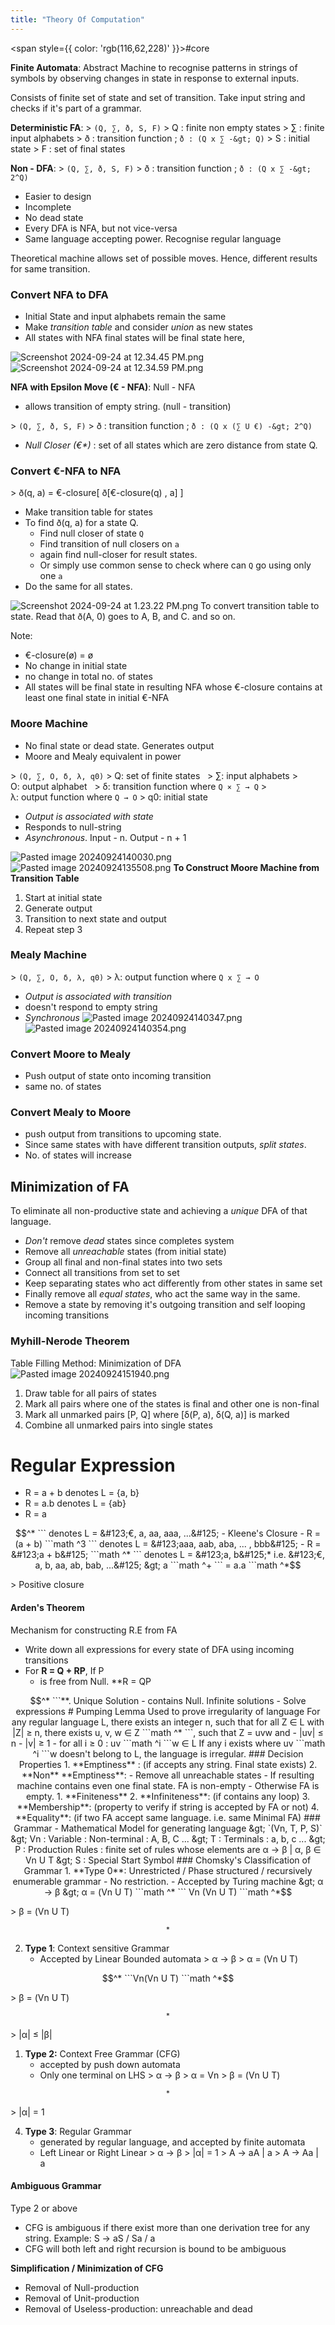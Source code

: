 ```yaml
---
title: "Theory Of Computation"
---
```



<span style={{ color: 'rgb(116,62,228)' }}>#core</span>

**Finite Automata**: Abstract Machine to recognise patterns in strings of symbols by observing changes in state in response to external inputs.

Consists of finite set of state and set of transition.
Take input string and checks if it's part of a grammar.

**Deterministic FA**:
&gt; `(Q, ∑, ð, S, F)`
&gt;  Q : finite non empty states
&gt;  ∑ : finite input alphabets
&gt;  ð : transition function ; `ð : (Q x ∑ -&gt; Q)`
&gt;  S : initial state
&gt;  F : set of final states

**Non - DFA**:
&gt; `(Q, ∑, ð, S, F)`
&gt;  ð : transition function ; `ð : (Q x ∑ -&gt; 2^Q)`

- Easier to design
- Incomplete
- No dead state
- Every DFA is NFA, but not vice-versa
- Same language accepting power. Recognise regular language

Theoretical machine allows set of possible moves. Hence, different results for same transition.

### Convert NFA to DFA
- Initial State and input alphabets remain the same
- Make *transition* *table* and consider *union* as new states
- All states with NFA final states will be final state here,

![Screenshot 2024-09-24 at 12.34.45 PM.png](https://raw.githubusercontent.com/himanshu864/DevObs/refs/heads/main/Assets/Screenshot%202024-09-24%20at%2012.34.45%20PM.png)
![Screenshot 2024-09-24 at 12.34.59 PM.png](https://raw.githubusercontent.com/himanshu864/DevObs/refs/heads/main/Assets/Screenshot%202024-09-24%20at%2012.34.59%20PM.png)

**NFA with Epsilon Move (€ - NFA)**: Null - NFA
- allows transition of empty string. (null - transition)

&gt; `(Q, ∑, ð, S, F)`
&gt; ð : transition function ; `ð : (Q x (∑ U €) -&gt; 2^Q)`

- *Null Closer (€\*)* : set of all states which are zero distance from state Q.

### Convert €-NFA to NFA
&gt; ð(q, a) = €-closure[ ð[€-closure(q) , a] ]

- Make transition table for states
- To find ð(q, a) for a state Q.
	- Find null closer of state `Q`
	- Find transition of null closers on `a`
	- again find null-closer for result states.
	- Or simply use common sense to check where can `Q` go using only one `a`
- Do the same for all states.

![Screenshot 2024-09-24 at 1.23.22 PM.png](https://raw.githubusercontent.com/himanshu864/DevObs/refs/heads/main/Assets/Screenshot%202024-09-24%20at%201.23.22%20PM.png)
To convert transition table to state. Read that ð(A, 0) goes to A, B, and C. and so on.

Note:
- €-closure(ø) = ø
- No change in initial state
- no change in total no. of states
- All states will be final state in resulting NFA whose €-closure contains at least one final state in initial €-NFA

### Moore Machine
- No final state or dead state. Generates output
- Moore and Mealy equivalent in power

&gt; `(Q, ∑, O, δ, λ, q0)`
&gt;  Q: set of finite states  
&gt;  ∑: input alphabets
&gt;  O: output alphabet  
&gt;  δ: transition function where `Q × ∑ → Q`
&gt;  λ: output function where `Q → O`
&gt;  q0: initial state

- *Output is associated with state*
- Responds to null-string
- *Asynchronous*. Input - n. Output - n + 1

![Pasted image 20240924140030.png](https://raw.githubusercontent.com/himanshu864/DevObs/refs/heads/main/Assets/Pasted%20image%2020240924140030.png)
![Pasted image 20240924135508.png](https://raw.githubusercontent.com/himanshu864/DevObs/refs/heads/main/Assets/Pasted%20image%2020240924135508.png)
**To Construct Moore Machine from Transition Table**
1. Start at initial state
2. Generate output
3. Transition to next state and output
4. Repeat step 3

### Mealy Machine
&gt; `(Q, ∑, O, δ, λ, q0)`
&gt;  λ: output function where `Q x ∑ → O`

- *Output is associated with transition*
- doesn't respond to empty string
- *Synchronous*
![Pasted image 20240924140347.png](https://raw.githubusercontent.com/himanshu864/DevObs/refs/heads/main/Assets/Pasted%20image%2020240924140347.png)
![Pasted image 20240924140354.png](https://raw.githubusercontent.com/himanshu864/DevObs/refs/heads/main/Assets/Pasted%20image%2020240924140354.png)

### Convert Moore to Mealy
- Push output of state onto incoming transition
- same no. of states
### Convert Mealy to Moore
- push output from transitions to upcoming state.
- Since same states with have different transition outputs, *split states*.
- No. of states will increase

## Minimization of FA
To eliminate all non-productive state and achieving a *unique* DFA of that language.
- *Don't* remove *dead* states since completes system
- Remove all *unreachable* states (from initial state)
- Group all final and non-final states into two sets
- Connect all transitions from set to set
- Keep separating states who act differently from other states in same set
- Finally remove all *equal* *states*, who act the same way in the same.
- Remove a state by removing it's outgoing transition and self looping incoming transitions

### Myhill-Nerode Theorem
Table Filling Method: Minimization of DFA
![Pasted image 20240924151940.png](https://raw.githubusercontent.com/himanshu864/DevObs/refs/heads/main/Assets/Pasted%20image%2020240924151940.png)
1. Draw table for all pairs of states
2. Mark all pairs where one of the states is final and other one is non-final
3. Mark all unmarked pairs [P, Q] where [δ(P, a), δ(Q, a)] is marked
4. Combine all unmarked pairs into single states

# Regular Expression
- R = a + b denotes L = &#123;a, b&#125;
- R = a.b denotes L = &#123;ab&#125;
- R = a
```math
^*
``` denotes L = &#123;€, a, aa, aaa, ...&#125; - Kleene's Closure
- R = (a + b)
```math
^3
``` denotes L = &#123;aaa, aab, aba, ... , bbb&#125;
- R = &#123;a + b&#125;
```math
^*
``` denotes L = &#123;a, b&#125;* i.e. &#123;€, a, b, aa, ab, bab, ...&#125;

&gt; a
```math
^+
``` = a.a
```math
^*
```
&gt; Positive closure

#### Arden's Theorem
Mechanism for constructing R.E from FA
- Write down all expressions for every state of DFA using incoming transitions
- For **R = Q + RP**, If P 
	- is free from Null. **R = QP
```math
^*
```**. Unique Solution
	- contains Null. Infinite solutions
- Solve expressions

# Pumping Lemma
Used to prove irregularity of language

For any regular language L, there exists an integer n, such that for all Z ∈ L with |Z| ≥ n, there exists u, v, w ∈ Z
```math
^*
```, such that Z = uvw and
- |uv| ≤ n
- |v| ≥ 1
- for all i ≥ 0 : uv
```math
^i
```w ∈ L

If any i exists where uv
```math
^i
```w doesn't belong to L, the language is irregular.

### Decision Properties
1. **Emptiness** : (if accepts any string. Final state exists)
2. **Non** **Emptiness**:
	- Remove all unreachable states
	- If resulting machine contains even one final state. FA is non-empty
	- Otherwise FA is empty.
1. **Finiteness**
2. **Infiniteness**: (if contains any loop)
3. **Membership**: (property to verify if string is accepted by FA or not)
4. **Equality**: (if two FA accept same language. i.e. same Minimal FA)

### Grammar
- Mathematical Model for generating language
&gt; `(Vn, T, P, S)`
&gt; Vn : Variable : Non-terminal : A, B, C ...
&gt; T : Terminals : a, b, c ...
&gt; P : Production Rules : finite set of rules whose elements are α → β | α, β ∈ Vn U T
&gt; S : Special Start Symbol

### Chomsky's Classification of Grammar
1. **Type 0**: Unrestricted / Phase structured / recursively enumerable grammar
	- No restriction.
	- Accepted by Turing machine
&gt; α → β
&gt; α  = (Vn U T)
```math
^*
``` Vn (Vn U T)
```math
^*
```
&gt; β  = (Vn U T)
```math
^*
```

2. **Type 1**: Context sensitive Grammar
	- Accepted by Linear Bounded automata
&gt; α → β
&gt; α  = (Vn U T)
```math
^*
```Vn(Vn U T)
```math
^*
```
&gt; β  = (Vn U T)
```math
^*
```
&gt; |α| ≤ |β|

1. **Type 2:** Context Free Grammar (CFG)
	- accepted by push down automata
	- Only one terminal on LHS
&gt; α → β
&gt; α  = Vn
&gt; β  = (Vn U T)
```math
^*
```
&gt; |α| = 1

4. **Type 3**: Regular Grammar
	- generated by regular language, and accepted by finite automata
	- Left Linear or Right Linear
&gt; α → β
&gt; |α| = 1
&gt; A -&gt; aA | a
&gt; A -&gt; Aa | a

#### Ambiguous Grammar
Type 2 or above
- CFG is ambiguous if there exist more than one derivation tree for any string.
Example: S -&gt; aS / Sa / a
- CFG will both left and right recursion is bound to be ambiguous

**Simplification / Minimization of CFG**
- Removal of Null-production
- Removal of Unit-production
- Removal of Useless-production: unreachable and dead
